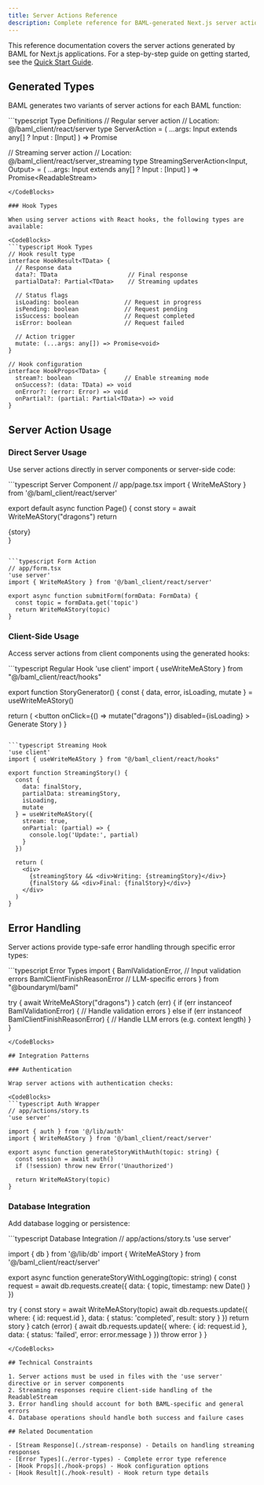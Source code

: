 ```yaml
---
title: Server Actions Reference
description: Complete reference for BAML-generated Next.js server actions
---
```


This reference documentation covers the server actions generated by BAML for Next.js applications. For a step-by-step guide on getting started, see the [Quick Start Guide](/guide/frameworks/react-nextjs/quick-start).

## Generated Types

BAML generates two variants of server actions for each BAML function:

<CodeBlocks>
```typescript Type Definitions
// Regular server action
// Location: @/baml_client/react/server
type ServerAction<Input, Output> = (
  ...args: Input extends any[] ? Input : [Input]
) => Promise<Output>

// Streaming server action
// Location: @/baml_client/react/server_streaming
type StreamingServerAction<Input, Output> = (
  ...args: Input extends any[] ? Input : [Input]
) => Promise<ReadableStream<Uint8Array>>
```
</CodeBlocks>

### Hook Types

When using server actions with React hooks, the following types are available:

<CodeBlocks>
```typescript Hook Types
// Hook result type
interface HookResult<TData> {
  // Response data
  data?: TData                    // Final response
  partialData?: Partial<TData>    // Streaming updates

  // Status flags
  isLoading: boolean             // Request in progress
  isPending: boolean             // Request pending
  isSuccess: boolean             // Request completed
  isError: boolean               // Request failed

  // Action trigger
  mutate: (...args: any[]) => Promise<void>
}

// Hook configuration
interface HookProps<TData> {
  stream?: boolean               // Enable streaming mode
  onSuccess?: (data: TData) => void
  onError?: (error: Error) => void
  onPartial?: (partial: Partial<TData>) => void
}
```
</CodeBlocks>

## Server Action Usage

### Direct Server Usage

Use server actions directly in server components or server-side code:

<CodeBlocks>
```typescript Server Component
// app/page.tsx
import { WriteMeAStory } from '@/baml_client/react/server'

export default async function Page() {
  const story = await WriteMeAStory("dragons")
  return <div>{story}</div>
}
```

```typescript Form Action
// app/form.tsx
'use server'
import { WriteMeAStory } from '@/baml_client/react/server'

export async function submitForm(formData: FormData) {
  const topic = formData.get('topic')
  return WriteMeAStory(topic)
}
```
</CodeBlocks>

### Client-Side Usage

Access server actions from client components using the generated hooks:

<CodeBlocks>
```typescript Regular Hook
'use client'
import { useWriteMeAStory } from "@/baml_client/react/hooks"

export function StoryGenerator() {
  const { data, error, isLoading, mutate } = useWriteMeAStory()

  return (
    <button
      onClick={() => mutate("dragons")}
      disabled={isLoading}
    >
      Generate Story
    </button>
  )
}
```

```typescript Streaming Hook
'use client'
import { useWriteMeAStory } from "@/baml_client/react/hooks"

export function StreamingStory() {
  const {
    data: finalStory,
    partialData: streamingStory,
    isLoading,
    mutate
  } = useWriteMeAStory({
    stream: true,
    onPartial: (partial) => {
      console.log('Update:', partial)
    }
  })

  return (
    <div>
      {streamingStory && <div>Writing: {streamingStory}</div>}
      {finalStory && <div>Final: {finalStory}</div>}
    </div>
  )
}
```
</CodeBlocks>

## Error Handling

Server actions provide type-safe error handling through specific error types:

<CodeBlocks>
```typescript Error Types
import {
  BamlValidationError,      // Input validation errors
  BamlClientFinishReasonError  // LLM-specific errors
} from "@boundaryml/baml"

try {
  await WriteMeAStory("dragons")
} catch (err) {
  if (err instanceof BamlValidationError) {
    // Handle validation errors
  } else if (err instanceof BamlClientFinishReasonError) {
    // Handle LLM errors (e.g. context length)
  }
}
```
</CodeBlocks>

## Integration Patterns

### Authentication

Wrap server actions with authentication checks:

<CodeBlocks>
```typescript Auth Wrapper
// app/actions/story.ts
'use server'

import { auth } from '@/lib/auth'
import { WriteMeAStory } from '@/baml_client/react/server'

export async function generateStoryWithAuth(topic: string) {
  const session = await auth()
  if (!session) throw new Error('Unauthorized')

  return WriteMeAStory(topic)
}
```
</CodeBlocks>

### Database Integration

Add database logging or persistence:

<CodeBlocks>
```typescript Database Integration
// app/actions/story.ts
'use server'

import { db } from '@/lib/db'
import { WriteMeAStory } from '@/baml_client/react/server'

export async function generateStoryWithLogging(topic: string) {
  const request = await db.requests.create({
    data: { topic, timestamp: new Date() }
  })

  try {
    const story = await WriteMeAStory(topic)
    await db.requests.update({
      where: { id: request.id },
      data: { status: 'completed', result: story }
    })
    return story
  } catch (error) {
    await db.requests.update({
      where: { id: request.id },
      data: { status: 'failed', error: error.message }
    })
    throw error
  }
}
```
</CodeBlocks>

## Technical Constraints

1. Server actions must be used in files with the 'use server' directive or in server components
2. Streaming responses require client-side handling of the ReadableStream
3. Error handling should account for both BAML-specific and general errors
4. Database operations should handle both success and failure cases

## Related Documentation

- [Stream Response](./stream-response) - Details on handling streaming responses
- [Error Types](./error-types) - Complete error type reference
- [Hook Props](./hook-props) - Hook configuration options
- [Hook Result](./hook-result) - Hook return type details